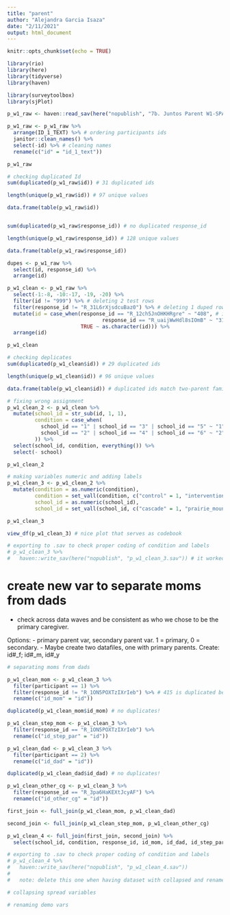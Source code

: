 ```yaml
---
title: "parent"
author: "Alejandra Garcia Isaza"
date: "2/11/2021"
output: html_document
---
```


```r
knitr::opts_chunk$set(echo = TRUE)

library(rio)
library(here)
library(tidyverse)
library(haven)

library(surveytoolbox)
library(sjPlot)
```

```r
p_w1_raw <- haven::read_sav(here("nopublish", "7b. Juntos Parent W1-SPAN_February 10, 2021_10.24.sav"))

p_w1_raw <- p_w1_raw %>% 
  arrange(ID_1_TEXT) %>% # ordering participants ids
  janitor::clean_names() %>% 
  select(-id) %>% # cleaning names
  rename(c("id" = "id_1_text"))

p_w1_raw
```


```r
# checking duplicated Id
sum(duplicated(p_w1_raw$id)) # 31 duplicated ids

length(unique(p_w1_raw$id)) # 97 unique values

data.frame(table(p_w1_raw$id))


sum(duplicated(p_w1_raw$response_id)) # no duplicated response_id

length(unique(p_w1_raw$response_id)) # 128 unique values

data.frame(table(p_w1_raw$response_id))

dupes <- p_w1_raw %>%
  select(id, response_id) %>%
  arrange(id)

```


```r
p_w1_clean <- p_w1_raw %>% 
  select(-1:-8, -10:-17, -19, -20) %>%
  filter(id != "999") %>% # deleting 2 test rows
  filter(response_id != "R_31L6rXjsdcuBaz0") %>% # deleting 1 duped row "false start" (id 312)
  mutate(id = case_when(response_id == "R_12ch5JnOHKHRgre" ~ "408", # id 418 (top) recoded as 408
                               response_id == "R_uaijWwHdl8sIOmB" ~ "317", # had a pj before id #
                        TRUE ~ as.character(id))) %>%
  arrange(id)

p_w1_clean
```

```r
# checking deplicates
sum(duplicated(p_w1_clean$id)) # 29 duplicated ids

length(unique(p_w1_clean$id)) # 96 unique values

data.frame(table(p_w1_clean$id)) # duplicated ids match two-parent families
```

```r
# fixing wrong assignment
p_w1_clean_2 <- p_w1_clean %>%
  mutate(school_id = str_sub(id, 1, 1),
         condition = case_when(
           school_id == "1" | school_id == "3" | school_id == "5" ~ "1",
           school_id == "2" | school_id == "4" | school_id == "6" ~ "2"
         )) %>%
  select(school_id, condition, everything()) %>%
  select(- school)

p_w1_clean_2
```

```r
# making variables numeric and adding labels  
p_w1_clean_3 <- p_w1_clean_2 %>%
  mutate(condition = as.numeric(condition),
         condition = set_vall(condition, c("control" = 1, "intervention" = 2)),
         school_id = as.numeric(school_id),
         school_id = set_vall(school_id, c("cascade" = 1, "prairie_mountain" = 2, "kelly" = 3, "ata" = 4, "briggs" = 5, "agnes_stewart" = 6))) # this worked!!!

p_w1_clean_3

view_df(p_w1_clean_3) # nice plot that serves as codebook
```


```r
# exporting to .sav to check proper coding of condition and labels
# p_w1_clean_3 %>%
#   haven::write_sav(here("nopublish", "p_w1_clean_3.sav")) # it worked, the .sav file has all 125 participants with the proper scale and the proper level labels. 
```

# create new var to separate moms from dads
- check across data waves and be consistent as who we chose to be the primary caregiver. 

Options:
- primary parent var, secondary parent var. 1 = primary, 0 = secondary. 
- Maybe create two datafiles, one with primary parents. Create: id#_f; id#_m, id#_y

```r
# separating moms from dads

p_w1_clean_mom <- p_w1_clean_3 %>%
  filter(participant == 1) %>%
  filter(response_id != "R_1ON5POXTzIXrIeb") %>% # 415 is duplicated because bio mom and step mom
  rename(c("id_mom" = "id")) 

duplicated(p_w1_clean_mom$id_mom) # no duplicates! 

p_w1_clean_step_mom <- p_w1_clean_3 %>%
  filter(response_id == "R_1ON5POXTzIXrIeb") %>%
  rename(c("id_step_par" = "id"))

p_w1_clean_dad <- p_w1_clean_3 %>%
  filter(participant == 2) %>%
  rename(c("id_dad" = "id"))

duplicated(p_w1_clean_dad$id_dad) # no duplicates! 

p_w1_clean_other_cg <- p_w1_clean_3 %>%
  filter(response_id == "R_3pa6HaKEXtJcyAF") %>%
  rename(c("id_other_cg" = "id"))

first_join <- full_join(p_w1_clean_mom, p_w1_clean_dad) 

second_join <- full_join(p_w1_clean_step_mom, p_w1_clean_other_cg)

p_w1_clean_4 <- full_join(first_join, second_join) %>%
  select(school_id, condition, response_id, id_mom, id_dad, id_step_par, id_other_cg, everything()) # 125 participants, from which 28 are families

```

```r
# exporting to .sav to check proper coding of condition and labels
# p_w1_clean_4 %>%
#   haven::write_sav(here("nopublish", "p_w1_clean_4.sav"))
#   
#   note: delete this one when having dataset with collapsed and renamed vars
```


```r
# collapsing spread variables


```


```r
# renaming demo vars


```


